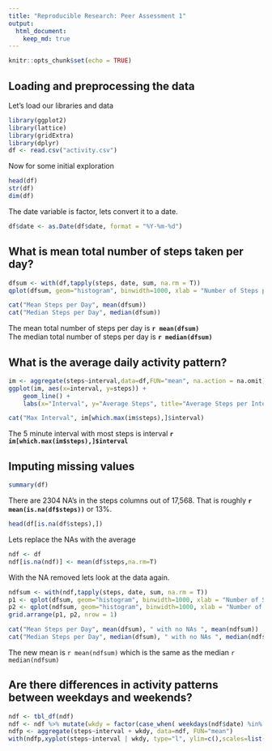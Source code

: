 ```yaml
---
title: "Reproducible Research: Peer Assessment 1"
output: 
  html_document:
    keep_md: true
---
```

```r
knitr::opts_chunk$set(echo = TRUE)
```

## Loading and preprocessing the data

Let's load our libraries and data
```r
library(ggplot2)
library(lattice)
library(gridExtra)
library(dplyr)
df <- read.csv("activity.csv")
```
  
Now for some initial exploration
```r
head(df)
str(df)
dim(df)
```

The date variable is factor, lets convert it to a date. 

```r
df$date <- as.Date(df$date, format = "%Y-%m-%d")

```

## What is mean total number of steps taken per day?

```r
dfsum <- with(df,tapply(steps, date, sum, na.rm = T))
qplot(dfsum, geom="histogram", binwidth=1000, xlab = "Number of Steps per Day", ylab="Count", main="Histogram for Steps per Day")

cat("Mean Steps per Day", mean(dfsum))
cat("Median Steps per Day", median(dfsum))

```

The mean total number of steps per day is **`r mean(dfsum)`**   
The median total number of steps per day is **`r median(dfsum)`**

## What is the average daily activity pattern?

```r
im <- aggregate(steps~interval,data=df,FUN="mean", na.action = na.omit)
ggplot(im, aes(x=interval, y=steps)) + 
    geom_line() +
    labs(x="Interval", y="Average Steps", title="Average Steps per Interval")

cat("Max Interval", im[which.max(im$steps),]$interval)
```
  
The 5 minute interval with most steps is interval **`r im[which.max(im$steps),]$interval`**

## Imputing missing values

```r
summary(df)

```

There are 2304 NA's in the steps columns out of 17,568. That is roughly **`r mean(is.na(df$steps))`** or 13%. 


```r
head(df[is.na(df$steps),])
```
Lets replace the NAs with the average
```r
ndf <- df
ndf[is.na(ndf)] <- mean(df$steps,na.rm=T)
```
With the NA removed lets look at the data again.
```r
ndfsum <- with(ndf,tapply(steps, date, sum, na.rm = T))
p1 <- qplot(dfsum, geom="histogram", binwidth=1000, xlab = "Number of Steps per Day", ylab="Count", main="Histogram for Steps per Day")
p2 <- qplot(ndfsum, geom="histogram", binwidth=1000, xlab = "Number of Steps per Day", ylab="Count", main="Histogram for Steps per Day no NAs")
grid.arrange(p1, p2, nrow = 1)

cat("Mean Steps per Day", mean(dfsum), " with no NAs ", mean(ndfsum))
cat("Median Steps per Day", median(dfsum), " with no NAs ", median(ndfsum))

```

The new mean is `r mean(ndfsum)` which is the same as the median `r median(ndfsum)`

## Are there differences in activity patterns between weekdays and weekends?

```r
ndf <- tbl_df(ndf)
ndf <- ndf %>% mutate(wkdy = factor(case_when( weekdays(ndf$date) %in% c("Sunday","Saturday") ~ "weekend", TRUE ~ "weekday")))
ndfp <- aggregate(steps~interval + wkdy, data=ndf, FUN="mean")
with(ndfp,xyplot(steps~interval | wkdy, type="l", ylim=c(),scales=list(y=list(relation="free")),layout=c(1,2)))

```